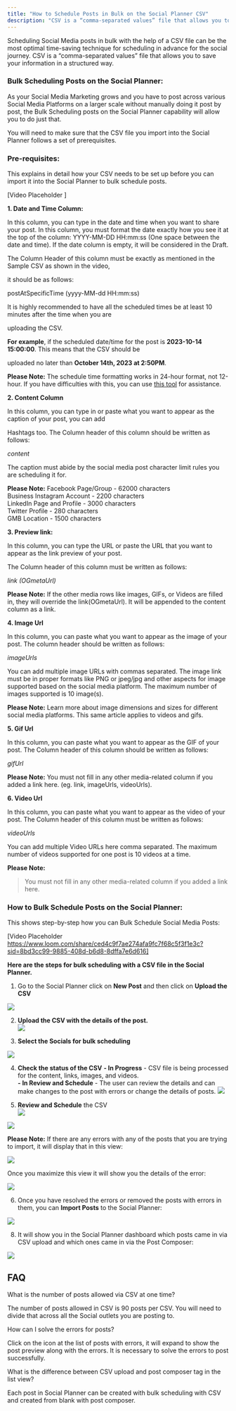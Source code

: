 ```yaml
---
title: "How to Schedule Posts in Bulk on the Social Planner CSV"
description: "CSV is a “comma-separated values” file that allows you to save your information in a structured way."
---
```


Scheduling Social Media posts in bulk with the help of a CSV file can be the most optimal time-saving technique for scheduling in advance for the social journey. CSV is a “comma-separated values” file that allows you to save your information in a structured way.

### Bulk Scheduling Posts on the Social Planner:

As your Social Media Marketing grows and you have to post across various Social Media Platforms on a larger scale without manually doing it post by post, the Bulk Scheduling posts on the Social Planner capability will allow you to do just that.

You will need to make sure that the CSV file you import into the Social Planner follows a set of prerequisites.

### Pre-requisites:

This explains in detail how your CSV needs to be set up before you can import it into the Social Planner to bulk schedule posts.

  [Video Placeholder ]

**1. Date and Time Column:**

In this column, you can type in the date and time when you want to share your post. In this column, you must format the date exactly how you see it at the top of the column: YYYY-MM-DD HH:mm:ss (One space between the date and time). If the date column is empty, it will be considered in the Draft.

The Column Header of this column must be exactly as mentioned in the Sample CSV as shown in the video,

it should be as follows:

postAtSpecificTime (yyyy-MM-dd HH:mm:ss)

It is highly recommended to have all the scheduled times be at least 10 minutes after the time when you are

uploading the CSV.

**For example**, if the scheduled date/time for the post is **2023-10-14 15:00:00**. This means that the CSV should be

uploaded no later than  **October 14th, 2023 at 2:50PM**.

**Please Note:**
The schedule time formatting works in 24-hour format, not 12-hour. If you have difficulties with this, you can use [this tool](https://www.ontheclock.com/convert-military-24-hour-time.aspx) for assistance.

**2. Content Column**

In this column, you can type in or paste what you want to appear as the caption of your post, you can add

Hashtags too. The Column header of this column should be written as follows:

*content*

The caption must abide by the social media post character limit rules you are scheduling it for.

**Please Note:**
Facebook Page/Group - 62000 characters  
Business Instagram Account - 2200 characters  
LinkedIn Page and Profile - 3000 characters  
Twitter Profile - 280 characters  
GMB Location - 1500 characters

**3. Preview link:**

In this column, you can type the URL or paste the URL that you want to appear as the link preview of your post.

The Column header of this column must be written as follows:

*link (OGmetaUrl)*

**Please Note:**
If the other media rows like images, GIFs, or Videos are filled in, they will override the link(OGmetaUrl). It will be appended to the content column as a link.

**4. Image Url**

In this column, you can paste what you want to appear as the image of your post. The column header should be written as follows:

*imageUrls*

You can add multiple image URLs with commas separated. The image link must be in proper formats like PNG or jpeg/jpg and other aspects for image supported based on the social media platform. The maximum number of images supported is 10 image(s).

**Please Note:**
Learn more about image dimensions and sizes for different social media platforms. This same article applies to videos and gifs.

**5. Gif Url**

In this column, you can paste what you want to appear as the GIF of your post. The Column header of this column should be written as follows:

*gifUrl*

**Please Note:**
You must not fill in any other media-related column if you added a link here. (eg. link, imageUrls, videoUrls). 

**6. Video Url**

In this column, you can paste what you want to appear as the video of your post. The Column header of this column must be written as follows:

*videoUrls*

You can add multiple Video URLs here comma separated. The maximum number of videos supported for one post is 10 videos at a time.  
  
**Please Note:**
>You must not fill in any other media-related column if you added a link here.  

### How to Bulk Schedule Posts on the Social Planner:

This shows step-by-step how you can Bulk Schedule Social Media Posts:  

[Video Placeholder https://www.loom.com/share/ced4c9f7ae274afa9fc7f68c5f3f1e3c?sid=8bd3cc99-9885-408d-b6d8-8dffa7e6d616]
  
**Here are the steps for bulk scheduling with a CSV file in the Social Planner.**

1.  Go to the Social Planner click on  **New Post**  and then click on  **Upload the CSV**
    
![](https://s3.amazonaws.com/cdn.freshdesk.com/data/helpdesk/attachments/production/48256418638/original/nTpzw-ow4kNWsCfP8TI8Dh_GQ9JMygg6tA.png?1665609332) 
    
2.  **Upload the CSV with the details of the post.**  
   ![](https://s3.amazonaws.com/cdn.freshdesk.com/data/helpdesk/attachments/production/48256418676/original/pr4mwzs7EHug71MYqOKmx4vhlNCpmYzqUw.png?1665609356)
    
3.  **Select the Socials for bulk scheduling**
    
![](https://s3.amazonaws.com/cdn.freshdesk.com/data/helpdesk/attachments/production/48256418690/original/X5tCrfFXRrpGVMAJ6wPoPBOwxQ93qyxsvw.png?1665609376)
    
4.  **Check the status of the CSV**
	**- In Progress**  - CSV file is being processed for the content, links, images, and videos.  
    **- In Review and Schedule** - The user can review the details and can make changes to the post with errors or change the details of posts.
![](https://s3.amazonaws.com/cdn.freshdesk.com/data/helpdesk/attachments/production/48256418723/original/bsK_DRxoksWELF0-AdGgz7F6Dw3mg23vxA.png?1665609397) 
    
6.  **Review and Schedule**  the CSV    
 ![](https://s3.amazonaws.com/cdn.freshdesk.com/data/helpdesk/attachments/production/48256418737/original/AvwTICXWJ1M1gObSU8vADthAMg8pXKbh1A.png?1665609411)
    
![](https://s3.amazonaws.com/cdn.freshdesk.com/data/helpdesk/attachments/production/48256418767/original/JN1aio3CbbQM2WJmMBKvUP1AWQ1w3g8DMA.png?1665609429)
  
**Please Note:**
If there are any errors with any of the posts that you are trying to import, it will display that in this view:

![](https://s3.amazonaws.com/cdn.freshdesk.com/data/helpdesk/attachments/production/48256418823/original/OBgXg83hFHlbMUMel5vyRVqWqDscTvHnCw.png?1665609477)

Once you maximize this view it will show you the details of the error:  

![](https://s3.amazonaws.com/cdn.freshdesk.com/data/helpdesk/attachments/production/48256418887/original/KbLktc_yjIwuhu2LMRYMqqdnI5-zDW0bPw.png?1665609509)

6. Once you have resolved the errors or removed the posts with errors in them, you can **Import Posts**  to the Social Planner:

![](https://s3.amazonaws.com/cdn.freshdesk.com/data/helpdesk/attachments/production/48256418967/original/Hx_3dP-3pG0mOL5roqPbEm29Obtrwnz2Dw.png?1665609565)

8. It will show you in the Social Planner dashboard which posts came in via CSV upload and which ones came in via the Post Composer:

![](https://s3.amazonaws.com/cdn.freshdesk.com/data/helpdesk/attachments/production/48256419006/original/a-5ZhZz0t1rKm-LtwnTOyMApN8iY_yg5FQ.png?1665609579)
  
## FAQ

What is the number of posts allowed via CSV at one time?

The number of posts allowed in CSV is 90 posts per CSV. You will need to divide that across all the Social outlets you are posting to.


How can I solve the errors for posts?

Click on the icon at the list of posts with errors, it will expand to show the post preview along with the errors. It is necessary to solve the errors to post successfully. 

What is the difference between CSV upload and post composer tag in the list view?

Each post in Social Planner can be created with bulk scheduling with CSV and created from blank with post composer.